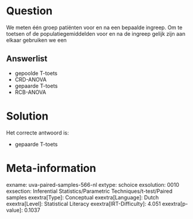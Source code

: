 Question
========

We meten één groep patiënten voor en na een bepaalde ingreep. Om te
toetsen of de populatiegemiddelden voor en na de ingreep gelijk zijn aan
elkaar gebruiken we een

Answerlist
----------

* gepoolde T-toets
* CRD-ANOVA
* gepaarde T-toets
* RCB-ANOVA

Solution
========

Het correcte antwoord is: 

* gepaarde T-toets

Meta-information
================
exname: uva-paired-samples-566-nl
extype: schoice
exsolution: 0010
exsection: Inferential Statistics/Parametric Techniques/t-test/Paired samples
exextra[Type]: Conceptual
exextra[Language]: Dutch
exextra[Level]: Statistical Literacy
exextra[IRT-Difficulty]: 4.051
exextra[p-value]: 0.1037

